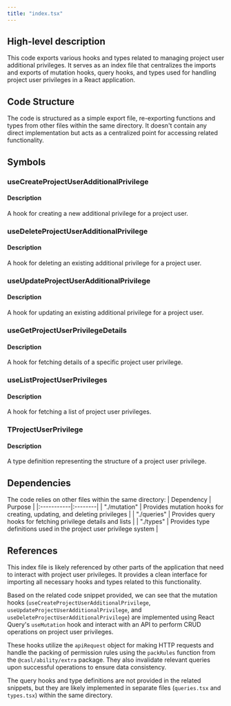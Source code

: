 ```yaml
---
title: "index.tsx"
---
```


## High-level description
This code exports various hooks and types related to managing project user additional privileges. It serves as an index file that centralizes the imports and exports of mutation hooks, query hooks, and types used for handling project user privileges in a React application.

## Code Structure
The code is structured as a simple export file, re-exporting functions and types from other files within the same directory. It doesn't contain any direct implementation but acts as a centralized point for accessing related functionality.

## Symbols

### useCreateProjectUserAdditionalPrivilege
#### Description
A hook for creating a new additional privilege for a project user.

### useDeleteProjectUserAdditionalPrivilege
#### Description
A hook for deleting an existing additional privilege for a project user.

### useUpdateProjectUserAdditionalPrivilege
#### Description
A hook for updating an existing additional privilege for a project user.

### useGetProjectUserPrivilegeDetails
#### Description
A hook for fetching details of a specific project user privilege.

### useListProjectUserPrivileges
#### Description
A hook for fetching a list of project user privileges.

### TProjectUserPrivilege
#### Description
A type definition representing the structure of a project user privilege.

## Dependencies
The code relies on other files within the same directory:
| Dependency | Purpose |
|:-----------|:--------|
| "./mutation" | Provides mutation hooks for creating, updating, and deleting privileges |
| "./queries" | Provides query hooks for fetching privilege details and lists |
| "./types" | Provides type definitions used in the project user privilege system |

## References
This index file is likely referenced by other parts of the application that need to interact with project user privileges. It provides a clean interface for importing all necessary hooks and types related to this functionality.

Based on the related code snippet provided, we can see that the mutation hooks (`useCreateProjectUserAdditionalPrivilege`, `useUpdateProjectUserAdditionalPrivilege`, and `useDeleteProjectUserAdditionalPrivilege`) are implemented using React Query's `useMutation` hook and interact with an API to perform CRUD operations on project user privileges.

These hooks utilize the `apiRequest` object for making HTTP requests and handle the packing of permission rules using the `packRules` function from the `@casl/ability/extra` package. They also invalidate relevant queries upon successful operations to ensure data consistency.

The query hooks and type definitions are not provided in the related snippets, but they are likely implemented in separate files (`queries.tsx` and `types.tsx`) within the same directory.